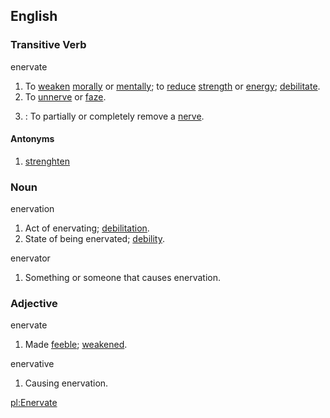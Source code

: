 ==English==

===Transitive Verb===
;enervate
# To [[weaken]] [[morally]] or [[mentally]]; to [[reduce]] [[strength]] or [[energy]]; [[debilitate]].
# To [[unnerve]] or [[faze]].
# {{cattag|medical}}: To partially or completely remove a [[nerve]].

====Antonyms====
# [[strenghten]]

===Noun===
;enervation
#Act of enervating; [[debilitation]].
#State of being enervated; [[debility]].
;enervator
#Something or someone that causes enervation.

===Adjective===
;enervate
#Made [[feeble]]; [[weaken]]ed.
;enervative
#Causing enervation.

[[pl:Enervate]]